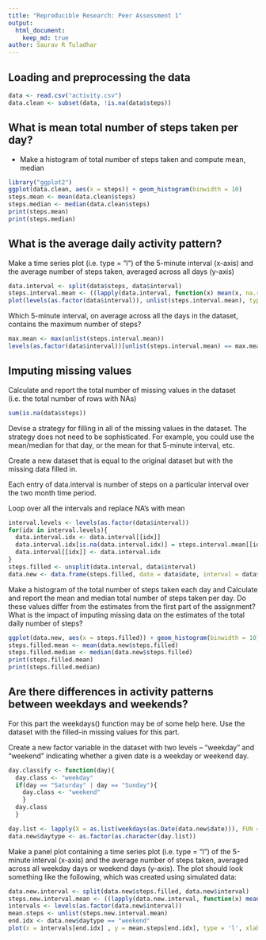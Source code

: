```yaml
---
title: "Reproducible Research: Peer Assessment 1"
output: 
  html_document:
    keep_md: true
author: Saurav R Tuladhar
---
```



## Loading and preprocessing the data

```r
data <- read.csv("activity.csv")  
data.clean <- subset(data, !is.na(data$steps))
```

## What is mean total number of steps taken per day?
* Make a histogram of total number of steps taken and compute mean, median
```r
library("ggplot2")
ggplot(data.clean, aes(x = steps)) + geom_histogram(binwidth = 10)
steps.mean <- mean(data.clean$steps)
steps.median <- median(data.clean$steps)
print(steps.mean)
print(steps.median)
```


## What is the average daily activity pattern?
Make a time series plot (i.e. type = "l") of the 5-minute interval (x-axis) and the average number of steps taken, averaged across all days (y-axis)

```r
data.interval <- split(data$steps, data$interval)
steps.interval.mean <- ((lapply(data.interval, function(x) mean(x, na.rm = TRUE))))
plot(levels(as.factor(data$interval)), unlist(steps.interval.mean), type = 'l', xlab = "interval", ylab = "avg. steps")
```

Which 5-minute interval, on average across all the days in the dataset, contains the maximum number of steps?
```r
max.mean <- max(unlist(steps.interval.mean))
levels(as.factor(data$interval))[unlist(steps.interval.mean) == max.mean]
```

## Imputing missing values
Calculate and report the total number of missing values in the dataset (i.e. the total number of rows with NAs)
```r
sum(is.na(data$steps))
```

Devise a strategy for filling in all of the missing values in the dataset. The strategy does not need to be sophisticated. For example, you could use the mean/median for that day, or the mean for that 5-minute interval, etc.

Create a new dataset that is equal to the original dataset but with the missing data filled in. 

Each entry of data.interval is number of steps on a particular interval over the two month time period.

Loop over all the intervals and replace NA's with mean
```r
interval.levels <- levels(as.factor(data$interval))
for(idx in interval.levels){
  data.interval.idx <- data.interval[[idx]]
  data.interval.idx[is.na(data.interval.idx)] = steps.interval.mean[[idx]]
  data.interval[[idx]] <- data.interval.idx
}
steps.filled <- unsplit(data.interval, data$interval)
data.new <- data.frame(steps.filled, date = data$date, interval = data$interval)
```



Make a histogram of the total number of steps taken each day and Calculate and report the mean and median total number of steps taken per day. Do these values differ from the estimates from the first part of the assignment? What is the impact of imputing missing data on the estimates of the total daily number of steps?

```r
ggplot(data.new, aes(x = steps.filled)) + geom_histogram(binwidth = 10)
steps.filled.mean <- mean(data.new$steps.filled)
steps.filled.median <- median(data.new$steps.filled)
print(steps.filled.mean)
print(steps.filled.median)
```


## Are there differences in activity patterns between weekdays and weekends?

For this part the weekdays() function may be of some help here. Use the dataset with the filled-in missing values for this part.

Create a new factor variable in the dataset with two levels – “weekday” and “weekend” indicating whether a given date is a weekday or weekend day.

```r
day.classify <- function(day){
  day.class <- "weekday"
  if(day == "Saturday" | day == "Sunday"){
    day.class <- "weekend"
    }
  day.class
  }

day.list <- lapply(X = as.list(weekdays(as.Date(data.new$date))), FUN = day.classify)
data.new$daytype <- as.factor(as.character(day.list))
```
Make a panel plot containing a time series plot (i.e. type = "l") of the 5-minute interval (x-axis) and the average number of steps taken, averaged across all weekday days or weekend days (y-axis). The plot should look something like the following, which was created using simulated data:

```r
data.new.interval <- split(data.new$steps.filled, data.new$interval)
steps.new.interval.mean <- ((lapply(data.new.interval, function(x) mean(x, na.rm = TRUE))))
intervals <- levels(as.factor(data.new$interval))
mean.steps <- unlist(steps.new.interval.mean)
end.idx <- data.new$daytype == "weekend"
plot(x = intervals[end.idx] , y = mean.steps[end.idx], type = 'l', xlab = "interval", ylab = "avg. steps")

```

